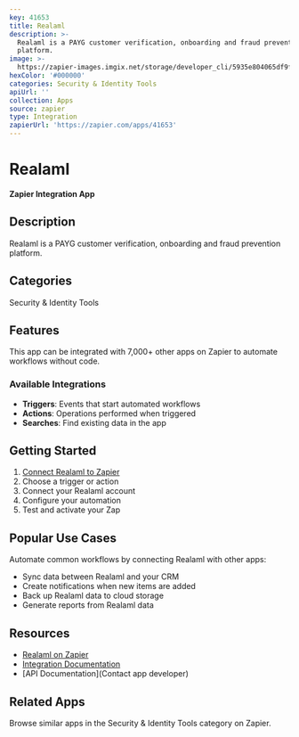 ```yaml
---
key: 41653
title: Realaml
description: >-
  Realaml is a PAYG customer verification, onboarding and fraud prevention
  platform.
image: >-
  https://zapier-images.imgix.net/storage/developer_cli/5935e804065df9f88c1f1c81ee84accf.png?auto=format%2Ccompress&ixlib=python-3.0.0&q=50
hexColor: '#000000'
categories: Security & Identity Tools
apiUrl: ''
collection: Apps
source: zapier
type: Integration
zapierUrl: 'https://zapier.com/apps/41653'
---
```

# Realaml

**Zapier Integration App**

## Description

Realaml is a PAYG customer verification, onboarding and fraud prevention platform.

## Categories

Security & Identity Tools

## Features

This app can be integrated with 7,000+ other apps on Zapier to automate workflows without code.

### Available Integrations

- **Triggers**: Events that start automated workflows
- **Actions**: Operations performed when triggered
- **Searches**: Find existing data in the app

## Getting Started

1. [Connect Realaml to Zapier](https://zapier.com/apps/41653)
2. Choose a trigger or action
3. Connect your Realaml account
4. Configure your automation
5. Test and activate your Zap

## Popular Use Cases

Automate common workflows by connecting Realaml with other apps:

- Sync data between Realaml and your CRM
- Create notifications when new items are added
- Back up Realaml data to cloud storage
- Generate reports from Realaml data

## Resources

- [Realaml on Zapier](https://zapier.com/apps/41653)
- [Integration Documentation](https://zapier.com/apps/41653/integrations)
- [API Documentation](Contact app developer)

## Related Apps

Browse similar apps in the Security & Identity Tools category on Zapier.
